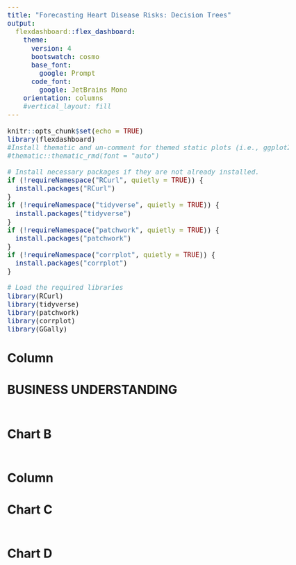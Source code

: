 ```yaml
---
title: "Forecasting Heart Disease Risks: Decision Trees"
output: 
  flexdashboard::flex_dashboard:
    theme:
      version: 4
      bootswatch: cosmo
      base_font:
        google: Prompt
      code_font:
        google: JetBrains Mono
    orientation: columns
    #vertical_layout: fill
---
```


<style>
body {
  font-size: 18px;
}
h4 {
  font-size: 22px;
}
h1, h2, h3 {
  font-size: 28px;
}
</style>


```r
knitr::opts_chunk$set(echo = TRUE)
library(flexdashboard)
#Install thematic and un-comment for themed static plots (i.e., ggplot2)
#thematic::thematic_rmd(font = "auto")

# Install necessary packages if they are not already installed.
if (!requireNamespace("RCurl", quietly = TRUE)) {
  install.packages("RCurl")
}
if (!requireNamespace("tidyverse", quietly = TRUE)) {
  install.packages("tidyverse")
}
if (!requireNamespace("patchwork", quietly = TRUE)) {
  install.packages("patchwork")
}
if (!requireNamespace("corrplot", quietly = TRUE)) {
  install.packages("corrplot")
}

# Load the required libraries
library(RCurl)
library(tidyverse)
library(patchwork)
library(corrplot)
library(GGally)
```

Column {data-width=700 .tabset}
-----------------------------------------------------------------------

### BUSINESS UNDERSTANDING

```r

```

### Chart B

```r

```

Column {data-width=350}
-----------------------------------------------------------------------

### Chart C

```r

```

### Chart D

```r

```

